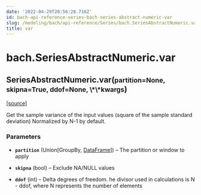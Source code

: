 ```yaml
---
date: '2022-04-29T20:56:28.716Z'
id: bach-api-reference-series-bach-series-abstract-numeric-var
slug: /modeling/bach/api-reference/Series/bach.SeriesAbstractNumeric.var/
title: var
---
```


# bach.SeriesAbstractNumeric.var

<div class="method">

<h2 class="signature-class"><span class="additional-name">SeriesAbstractNumeric.</span><span class="name">var(</span><small class="parameter-list"><span class="parameter" id="partition">partition=None</span>, <span class="parameter" id="skipna">skipna=True</span>, <span class="parameter" id="ddof">ddof=None</span>, <span class="parameter" id="**">\*\*kwargs</span></small>)</h2>


&#8203;<span class="view-source">[[source]](https://github.com/objectiv/objectiv-analytics/blob/main/bach/bach/series/series_numeric.py)</span>

<div class="content">

Get the sample variance of the input values (square of the sample standard deviation)
Normalized by N-1 by default.


### Parameters

* **`partition`** (Union[GroupBy, [DataFrame](/docs/modeling/bach/api-reference/DataFrame/bach.DataFrame/#bach.DataFrame)]) – The partition or window to apply

* **`skipna`** (bool) – Exclude NA/NULL values

* **`ddof`** (int) – Delta degrees of freedom. he divisor used in calculations is N - ddof,
where N represents the number of elements



</div>

</div>
